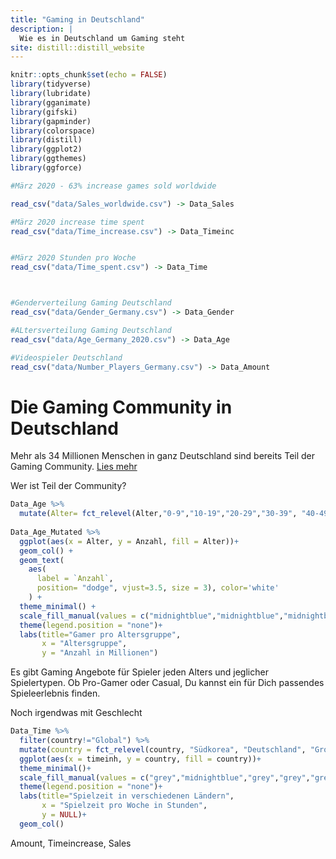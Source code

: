 ```yaml
---
title: "Gaming in Deutschland"
description: |
  Wie es in Deutschland um Gaming steht
site: distill::distill_website
---
```


```r
knitr::opts_chunk$set(echo = FALSE)
library(tidyverse)
library(lubridate)
library(gganimate)
library(gifski)
library(gapminder)
library(colorspace)
library(distill)
library(ggplot2)
library(ggthemes)
library(ggforce)
```

```r
#März 2020 - 63% increase games sold worldwide

read_csv("data/Sales_worldwide.csv") -> Data_Sales

#März 2020 increase time spent
read_csv("data/Time_increase.csv") -> Data_Timeinc


#März 2020 Stunden pro Woche
read_csv("data/Time_spent.csv") -> Data_Time



#Genderverteilung Gaming Deutschland
read_csv("data/Gender_Germany.csv") -> Data_Gender

#ALtersverteilung Gaming Deutschland
read_csv("data/Age_Germany_2020.csv") -> Data_Age

#Videospieler Deutschland
read_csv("data/Number_Players_Germany.csv") -> Data_Amount

```

# Die Gaming Community in Deutschland

Mehr als 34 Millionen Menschen in ganz Deutschland sind bereits Teil der Gaming Community. 
[Lies mehr](https://www.game.de/immer-mehr-menschen-ab-60-jahren-spielen-games/) \n

Wer ist Teil der Community?

```r


Data_Age %>%
  mutate(Alter= fct_relevel(Alter,"0-9","10-19","20-29","30-39", "40-49", "50-59","60+")) -> Data_Age_Mutated
  
Data_Age_Mutated %>%
  ggplot(aes(x = Alter, y = Anzahl, fill = Alter))+
  geom_col() +
  geom_text( 
    aes(
      label = `Anzahl`,
      position= "dodge", vjust=3.5, size = 3), color='white'
    ) +
  theme_minimal() +
  scale_fill_manual(values = c("midnightblue","midnightblue","midnightblue","midnightblue","midnightblue","midnightblue","midnightblue"))+
  theme(legend.position = "none")+
  labs(title="Gamer pro Altersgruppe",
       x = "Altersgruppe",
       y = "Anzahl in Millionen")
```

Es gibt Gaming Angebote für Spieler jeden Alters und jeglicher Spielertypen. Ob Pro-Gamer oder Casual, Du kannst ein für Dich passendes Spieleerlebnis finden.

Noch irgendwas mit Geschlecht 


```r
Data_Time %>%
  filter(country!="Global") %>%
  mutate(country = fct_relevel(country, "Südkorea", "Deutschland", "Großbritannien", "USA", "Indonesien", "Indien", "Vietnam", "China")) %>%
  ggplot(aes(x = timeinh, y = country, fill = country))+
  theme_minimal()+
  scale_fill_manual(values = c("grey","midnightblue","grey","grey","grey","grey","grey", "grey"))+
  theme(legend.position = "none")+
  labs(title="Spielzeit in verschiedenen Ländern",
       x = "Spielzeit pro Woche in Stunden",
       y = NULL)+
  geom_col()
```
Amount, Timeincrease, Sales

